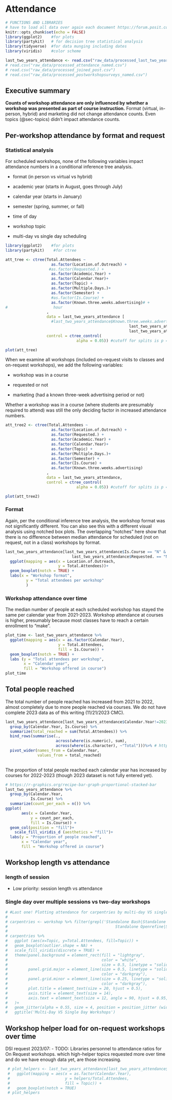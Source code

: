 # Attendance {#sec-attendance}

```r
# FUNCTIONS AND LIBRARIES
# have to load all data over again each document https://forum.posit.co/t/quarto-cant-find-r-objects/156848
knitr::opts_chunk$set(echo = FALSE)
library(ggplot2)    #for plots
library(partykit)   # for decision tree statistical analysis
library(tidyverse)  #for data munging including dates
library(viridis)    #color scheme

last_two_years_attendance <- read.csv("raw_data/processed_last_two_years_attendance.csv")
# read.csv("raw_data/processed_attendance_named.csv")
# read.csv("raw_data/processed_joined_post.csv")
# read.csv("raw_data/processed_postworkshopsurveys_named.csv")
```

## Executive summary

**Counts of workshop attendance are only influenced by whether a workshop was presented as part of course instruction.** Format (virtual, in-person, hybrid) and marketing did not change attendance counts. Even topics (@sec-topics) didn't impact attendance counts.

\newpage

## Per-workshop attendance by format and request

### Statistical analysis

For scheduled workshops, none of the following variables impact attendance numbers in a conditional inference tree analysis.

-   format (in person vs virtual vs hybrid)

-   academic year (starts in August, goes through July)

-   calendar year (starts in January)

-   semester (spring, summer, or fall)

-   time of day

-   workshop topic

-   multi-day vs single day scheduling

```r
library(ggplot2)    #for plots
library(partykit)    #for ctree

att_tree <- ctree(Total.Attendees ~ 
                    as.factor(Location.of.Outreach) +
                   #as.factor(Requested.) +
                    as.factor(Academic.Year) + 
                    as.factor(Calendar.Year)+
                    as.factor(Topic) + 
                    as.factor(Multiple.Days.)+
                    as.factor(Semester) +
                    #as.factor(Is.Course) +
                    as.factor(Known.three.weeks.advertising)# +
#                    hour
                  ,
                  data = last_two_years_attendance [
                    #last_two_years_attendance$Known.three.weeks.advertising == "Y" &
                                                      last_two_years_attendance$Is.Course == "N" &
                                                      last_two_years_attendance$Requested. == "N",],
                  control = ctree_control(
                               alpha = 0.05)) #cutoff for splits is p = 0.05 significance

plot(att_tree)
```

When we examine all workshops (included on-request visits to classes and on-request workshops), we add the following variables:

-   workshop was in a course

-   requested or not

-   marketing (had a known three-week advertising period or not)

Whether a workshop was in a course (where students are presumably required to attend) was still the only deciding factor in increased attendance numbers.

```r
att_tree2 <- ctree(Total.Attendees ~ 
                    as.factor(Location.of.Outreach) +
                    as.factor(Requested.) +
                    as.factor(Academic.Year) + 
                    as.factor(Calendar.Year)+
                    as.factor(Topic) + 
                    as.factor(Multiple.Days.)+
                    as.factor(Semester) +
                    as.factor(Is.Course) +
                    as.factor(Known.three.weeks.advertising)
                  ,
                  data = last_two_years_attendance,
                  control = ctree_control(
                               alpha = 0.05)) #cutoff for splits is p = 0.05 significance

plot(att_tree2)
```

### Format

Again, per the conditional inference tree analysis, the workshop format was not significantly different. You can also see this with a different visual analysis using notched box plots. The overlapping "notches" here show that there is no difference between median attendance for scheduled (not on request, not in a class) workshops by format.

```r
last_two_years_attendance[last_two_years_attendance$Is.Course == "N" &
                             last_two_years_attendance$Requested. == "N",]%>%
  ggplot(mapping = aes(x = Location.of.Outreach,
                       y = Total.Attendees))+
  geom_boxplot(notch = TRUE) + 
  labs(x = "Workshop format",
         y = "Total attendees per workshop"
         )


```

### Workshop attendance over time

The median number of people at each scheduled workshop has stayed the same per calendar year from 2021-2023. Workshop attendance at courses is higher, presumably because most classes have to reach a certain enrollment to "make".

```r
plot_time <- last_two_years_attendance %>% 
  ggplot(mapping = aes(x = as.factor(Calendar.Year),
                       y = Total.Attendees,
                       fill = Is.Course)) +
  geom_boxplot(notch = TRUE) +
  labs (y = "Total attendees per workshop",
        x = "Calendar year",
        fill = "Workshop offered in course")
plot_time
```


## Total people reached

The total number of people reached has increased from 2021 to 2022, almost completely due to more people reached via courses. We do not have complete 2023 data as of this writing (11/21/2023 CMC).

```r

last_two_years_attendance[last_two_years_attendance$Calendar.Year!=2023,] %>%
  group_by(Calendar.Year, Is.Course) %>%
  summarize(total_reached = sum(Total.Attendees)) %>%
  bind_rows(summarise(.,
                      across(where(is.numeric), sum),
                      across(where(is.character), ~"Total")))%>% # https://stackoverflow.com/a/50322272
  pivot_wider(names_from = Calendar.Year,
              values_from = total_reached)
  
```

The proportion of total people reached each calendar year has increased by courses for 2022-2023 (though 2023 dataset is not fully entered yet).

```r
# https://r-graphics.org/recipe-bar-graph-proportional-stacked-bar
last_two_years_attendance %>%
  group_by(Calendar.Year,
           Is.Course) %>%
  summarize(count_per_each = n()) %>%
ggplot(
       aes(x = Calendar.Year,
           y = count_per_each,
           fill = Is.Course)) +
  geom_col(position = "fill")+
    scale_fill_viridis_d (aesthetics = "fill")+
  labs(y = "Proportion of people reached",
       x = "Calendar year",
       fill = "Workshop offered in course")


```

\newpage

::: content-hidden
## Workshop length vs attendance

### length of session

-   Low priority: session length vs attendance

### Single day over multiple sessions vs two-day workshops

```r
# #Last one! Plotting attendance for carpentries by multi-day VS single-topic
# 
# carpentries <- workshop %>% filter(grepl('Standalone Bash|Standalone Carpentries R|Standalone Git|
#                                               Standalone Openrefine|Standalone Python|Standalone SQL|Two-day Carpentries with R|Two-day Carpentries with Python', Topic))
# 
# carpentries %>%
#   ggplot (aes(x=Topic, y=Total.Attendees, fill=Topic)) +
#   geom_boxplot(outlier.shape = NA) +
#   scale_fill_viridis(discrete = TRUE) +
#   theme(panel.background = element_rect(fill = "lightgray",
#                                         color = "white",
#                                         size = 0.5, linetype = "solid"),
#         panel.grid.major = element_line(size = 0.5, linetype = "solid",
#                                         color = "darkgray"),
#         panel.grid.minor = element_line(size = 0.25, linetype = "solid",
#                                         color = "darkgray"),
#         plot.title = element_text(size = 20, hjust = 0.5),
#         axis.title = element_text(size = 14),
#         axis.text = element_text(size = 12, angle = 90, hjust = 0.95, vjust = 0.2)
#   )+
#   geom_jitter(alpha = 0.55, size = 4, position = position_jitter (width = .08, height = .04), show.legend = FALSE) +
#   ggtitle('Multi-Day VS Single Day Workshops')


```

## Workshop helper load for on-request workshops over time

DSI request 2023/07: - TODO: Libraries personnel to attendance ratios for On Request workshops. which high-helper topics requested more over time and do we have enough data yet, are those increasing.

```r
 # plot_helpers <- last_two_years_attendance[last_two_years_attendance$Requested.=="Y",] %>%
 #   ggplot(mapping = aes(x = as.factor(Calendar.Year),
 #                        y = helpers/Total.Attendees,
 #                        fill = Topic)) +
 #   geom_boxplot(notch = TRUE)
 # plot_helpers
```

\newpage
:::
